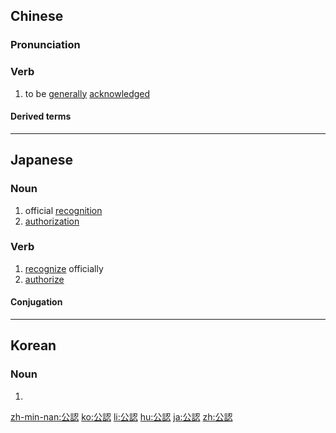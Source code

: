 {{also|公认}}
==Chinese==
{{zh-forms|s=公认}}

===Pronunciation===
{{zh-pron
|m=gōngrèn
|c=gung1 jing6
|h=pfs=kûng-ngin
|mn=kh:kong-jīn/tp:kong-līn
|cat=v
}}

===Verb===
{{zh-verb}}

# to be [[generally]] [[acknowledged]]

====Derived terms====
{{zh-der|公認發音}}

{{zh-cat|Advanced}}

----

==Japanese==
{{ja-kanjitab|こう|にん|yomi=on}}

===Noun===
{{ja-noun|こうにん}}

# official [[recognition]]
# [[authorization]]

===Verb===
{{ja-verb-suru|こうにん}}

# [[recognize]] officially
# [[authorize]]

====Conjugation====
{{ja-suru|こうにん}}

----

==Korean==
{{ko-hanjatab}}

===Noun===
{{ko-noun|rv=gong'in|hangeul=공인}}

# {{hanja form of|공인|[[authorization]]}}

[[zh-min-nan:公認]]
[[ko:公認]]
[[li:公認]]
[[hu:公認]]
[[ja:公認]]
[[zh:公認]]
